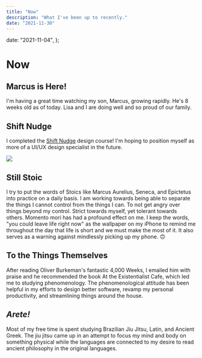 ```yaml
---
title: "Now"
description: "What I've been up to recently."
date: "2021-11-30"
---
```



  date: "2021-11-04",
};

# Now

<Lead date={meta.date} />

## Marcus is Here!

I'm having a great time watching my son, Marcus, growing rapidly. He's 8 weeks
old as of today. Lisa and I are doing well and so proud of our family.

## Shift Nudge

I completed the [Shift Nudge](https://shiftnudge.com/) design course! I'm
hoping to position myself as more of a UI/UX design specialist in the future.

<!-- 
  ![Shift Nudge Certificate of Completion](../public/shift-nudge-certificate.png)
 -->

<Image src={Cert} width={1200} height={750} placeholder="blur" />


## Still Stoic

I try to put the words of Stoics like Marcus Aurelius, Seneca, and Epictetus
into practice on a daily basis. I am working towards being able to separate the
things I cannot control from the things I can. To not get angry over things
beyond my control. Strict towards myself, yet tolerant towards others. Momento
mori has had a profound effect on me. I keep the words, "you could leave life
right now" as the wallpaper on my iPhone to remind me throughout the day that
life is short and we must make the most of it. It also serves as a warning
against mindlessly picking up my phone. 🙃

## To the Things Themselves

After reading Oliver Burkeman's fantastic <amazon name="4000 weeks">4,000
Weeks</amazon>, I emailed him with praise and he recommended the book <amazon
name="At the Existentialist Cafe">At the Existentialist Cafe</amazon>, which
led me to studying phenomenology. The phenomenological attitude has been
helpful in my efforts to design better software, revamp my personal
productivity, and streamlining things around the house.

## _Arete!_

Most of my free time is spent studying Brazilian Jiu Jitsu, Latin, and Ancient
Greek. The jiu jitsu came up in an attempt to focus my mind and body on
something physical while the languages are connected to my desire to read
ancient philosophy in the original languages.
